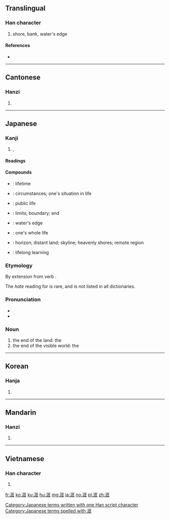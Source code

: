 ==Translingual==

===Han character===
{{Han char|rn=85|rad=水|as=08|sn=11|four=3111<sub>4</sub>|canj=水一土土 (EMGG)}}

# shore, bank, water's edge

====References====
* {{Han ref|kx=0627.380|dkj=17582|dj=1029.240|hdz=31643.070|uh=6DAF|ud=28079|bh=B250|bd=45648}}

----

==Cantonese==

===Hanzi===
{{yue-hanzi|jyut=ngaai4|y=ngaai4}}

# {{defn|lang=yue|sort=水08}}

----

==Japanese==

===Kanji===
{{ja-kanji|grade=c|rs=水08}}

# {{l|en|shore}}, {{l|en|horizon}}

====Readings====
{{ja-readings
|goon=(''rare'') [[げ]] (ge)
|kanon=[[がい]] (gai)
|kun=(''rare'') [[はて]] (hate)
}}

====Compounds====
{{der-top|Compounds}}
* {{l|ja|一生涯|tr={{l|ja|いっしょうがい}}, ''{{l|ja|sc=Latn|isshōgai}}''}}: lifetime
* {{l|ja|境涯|tr={{l|ja|きょうがい}}, ''{{l|ja|sc=Latn|kyōgai}}''}}: circumstances; one's situation in life
* {{l|ja|公生涯|tr={{l|ja|こうしょうがい}}, ''{{l|ja|sc=Latn|kōshōgai}}''}}: public life
* {{l|ja|際涯|tr={{l|ja|さいがい}}, ''{{l|ja|sc=Latn|saigai}}''}}: limits; boundary; end
* {{l|ja|水涯|tr={{l|ja|すいがい}}, ''{{l|ja|sc=Latn|suigai}}''}}: water's edge
* {{l|ja|全生涯|tr={{l|ja|ぜんしょうがい}}, ''{{l|ja|sc=Latn|zenshōgai}}''}}: one's whole life
* {{l|ja|天涯|tr={{l|ja|てんがい}}, ''{{l|ja|sc=Latn|tengai}}''}}: horizon; distant land; skyline; heavenly shores; remote region
* {{l|ja|生涯学習|tr={{l|ja|しょうがいがくしゅう}}, ''{{l|ja|sc=Latn|shōgaigakushū}}''}}: lifelong learning
{{der-bottom}}

===Etymology===
By extension from verb {{term|lang=ja|果てる|tr=hateru||to be at an end, to finish, to be done}}.

The ''hate'' reading for {{lang|ja|涯}} is rare, and is not listed in all dictionaries.

===Pronunciation===
* {{l|ja|訓読み|Kun'yomi}}
* {{IPA|lang=ja|[ha̠te̞]}}

===Noun===
{{ja-noun|k|hira=はて|rom=hate}}

# the end of the land: the {{l|en|shore}}
# the end of the visible world: the {{l|en|horizon}}

[[Category:Japanese terms written with one Han script character]]
[[Category:Japanese terms spelled with 涯]]
----

==Korean==

===Hanja===
{{ko-hanja|hangeul=[[애]], [[의]]|eumhun=|rv=ae, ui|mr=ae, ŭi|y=ay, uy}}

# {{defn|lang=ko|sort=水08}}

----

==Mandarin==

===Hanzi===
{{cmn-hanzi|pin=[[shì]] ([[shi4]]), [[yá]] ([[ya2]]), [[yì]] ([[yi4]])|wg=shih<sup>4</sup>, ya<sup>2</sup>, i<sup>4</sup>}}

# {{defn|lang=cmn|sort=水08}}

----

==Vietnamese==

===Han character===
{{vi-hantu|[[nhai]], [[rượi]], [[nhười]], [[rười]], [[nhầy]]|rs=水08}}

# {{defn|lang=vi|sort=水08}}

[[fr:涯]]
[[ko:涯]]
[[ku:涯]]
[[hu:涯]]
[[mg:涯]]
[[ja:涯]]
[[no:涯]]
[[pl:涯]]
[[zh:涯]]